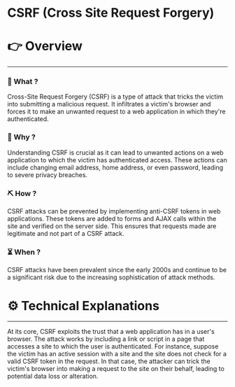 # CSRF (Cross Site Request Forgery)


# 👉 Overview

---

### 👀 What ?

Cross-Site Request Forgery (CSRF) is a type of attack that tricks the victim into submitting a malicious request. It infiltrates a victim's browser and forces it to make an unwanted request to a web application in which they're authenticated.


### 🧐 Why ?

Understanding CSRF is crucial as it can lead to unwanted actions on a web application to which the victim has authenticated access. These actions can include changing email address, home address, or even password, leading to severe privacy breaches.


### ⛏️ How ?

CSRF attacks can be prevented by implementing anti-CSRF tokens in web applications. These tokens are added to forms and AJAX calls within the site and verified on the server side. This ensures that requests made are legitimate and not part of a CSRF attack.


### ⏳ When ?

CSRF attacks have been prevalent since the early 2000s and continue to be a significant risk due to the increasing sophistication of attack methods.


# ⚙️ Technical Explanations

---

At its core, CSRF exploits the trust that a web application has in a user's browser. The attack works by including a link or script in a page that accesses a site to which the user is authenticated. For instance, suppose the victim has an active session with a site and the site does not check for a valid CSRF token in the request. In that case, the attacker can trick the victim's browser into making a request to the site on their behalf, leading to potential data loss or alteration.
